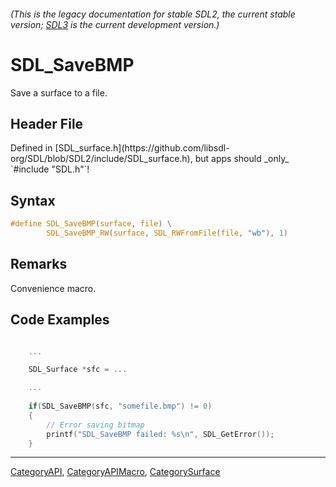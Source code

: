 ====== (This is the legacy documentation for stable SDL2, the current stable version; [https://wiki.libsdl.org/SDL3/ SDL3] is the current development version.) ======
= SDL_SaveBMP =

Save a surface to a file.

== Header File ==

Defined in [SDL_surface.h](https://github.com/libsdl-org/SDL/blob/SDL2/include/SDL_surface.h), but apps should _only_ `#include "SDL.h"`!

== Syntax ==

<syntaxhighlight lang='c'>
#define SDL_SaveBMP(surface, file) \
        SDL_SaveBMP_RW(surface, SDL_RWFromFile(file, "wb"), 1)</syntaxhighlight>

== Remarks ==

Convenience macro.

== Code Examples ==

<syntaxhighlight lang='c++'>

    ...

    SDL_Surface *sfc = ...

    ...
  
    if(SDL_SaveBMP(sfc, "somefile.bmp") != 0)
    {
        // Error saving bitmap
        printf("SDL_SaveBMP failed: %s\n", SDL_GetError());
    }
</syntaxhighlight>

----
[[CategoryAPI]], [[CategoryAPIMacro]], [[CategorySurface]]


